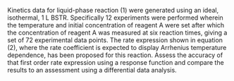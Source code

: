 Kinetics data for liquid-phase reaction (1) were generated using an ideal, isothermal, 1 L BSTR. Specifically 12 experiments were performed wherein the temperature and initial concentration of reagent A were set after which the concentration of reagent A was measured at six reaction times, giving a set of 72 experimental data points. The rate expression shown in equation (2), where the rate coefficient is expected to display Arrhenius temperature dependence, has been proposed for this reaction. Assess the accuracy of that first order rate expression using a response function and compare the results to an assessment using a differential data analysis.

